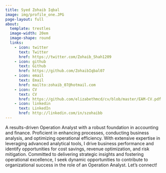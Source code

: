 ```yaml
---
title: Syed Zohaib Iqbal
image: img/profile_one.JPG
page-layout: full
about:
  template: trestles
  image-width: 20em
  image-shape: round
  links:
    - icon: twitter
      text: Twitter
      href: https://twitter.com/Zohaib_Shah1209
    - icon: github
      text: Github
      href: https://github.com/ZohaibIqbal07
    - icon: email
      text: Email
      href: mailto:zohaib_07@hotmail.com
    - icon: CV
      text: CV
      href: https://github.com/elizabethmcd/cv/blob/master/EAM-CV.pdf
    - icon: linkedin
      text: LinkedIn
      href: http://linkedin.com/in/szohaibb
---
```


A results-driven Operation Analyst with a robust foundation in accounting and finance. Proficient in enhancing processes, conducting business analysis, and optimizing operational efficiency. With extensive expertise in leveraging advanced analytical tools, I drive business performance and identify opportunities for cost savings, revenue optimization, and risk mitigation. Committed to delivering strategic insights and fostering operational excellence, I seek dynamic opportunities to contribute to organizational success in the role of an Operation Analyst. Let’s connect!
